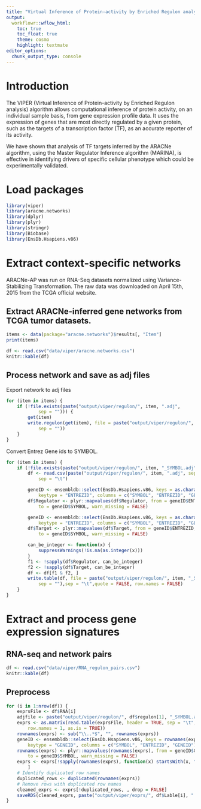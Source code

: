```yaml
---
title: "Virtual Inference of Protein-activity by Enriched Regulon analysis (preparing input)"
output:
  workflowr::wflow_html:
    toc: true
    toc_float: true
    theme: cosmo
    highlight: textmate
editor_options:
  chunk_output_type: console
---
```


# Introduction
The VIPER (Virtual Inference of Protein-activity by Enriched Regulon analysis) algorithm allows computational inference of protein activity, on an individual sample basis, from gene expression profile data. It uses the expression of genes that are most directly regulated by a given protein, such as the targets of a transcription factor (TF), as an accurate reporter of its activity.  

We have shown that analysis of TF targets inferred by the ARACNe algorithm, using the Master Regulator Inference algorithm (MARINA), is effective in identifying drivers of specific cellular phenotype which could be experimentally validated.

# Load packages
```r
library(viper)
library(aracne.networks)
library(dplyr)
library(plyr)
library(stringr)
library(Biobase)
library(EnsDb.Hsapiens.v86)
```

# Extract context-specific networks
ARACNe-AP was run on RNA-Seq datasets normalized using Variance-Stabilizing Transformation. The raw data was downloaded on April 15th, 2015 from the TCGA official website.

## Extract ARACNe-inferred gene networks from TCGA tumor datasets.
```r
items <- data(package="aracne.networks")$results[, "Item"]
print(items)
```

```r
df <- read.csv("data/viper/aracne.networks.csv")
knitr::kable(df)
```

## Process network and save as adj files
Export network to adj files
```r
for (item in items) {
    if (!file.exists(paste("output/viper/regulon/", item, ".adj",
            sep = ""))) {
        get(item)
        write.regulon(get(item), file = paste("output/viper/regulon/", item, ".adj",
            sep = ""))
    }
}
```

Convert Entrez Gene ids to SYMBOL.
```r
for (item in items) {
    if (!file.exists(paste("output/viper/regulon/", item, "_SYMBOL.adj", sep = ""))) {
        df <- read.csv(paste("output/viper/regulon/", item, ".adj", sep = ""),
            sep = "\t")

        geneID <- ensembldb::select(EnsDb.Hsapiens.v86, keys = as.character(df$Regulator),
            keytype = "ENTREZID", columns = c("SYMBOL", "ENTREZID", "GENEID"))
        df$Regulator <- plyr::mapvalues(df$Regulator, from = geneID$ENTREZID,
            to = geneID$SYMBOL, warn_missing = FALSE)

        geneID <- ensembldb::select(EnsDb.Hsapiens.v86, keys = as.character(df$Target),
            keytype = "ENTREZID", columns = c("SYMBOL", "ENTREZID", "GENEID"))
        df$Target <- plyr::mapvalues(df$Target, from = geneID$ENTREZID,
            to = geneID$SYMBOL, warn_missing = FALSE)

        can_be_integer <- function(x) {
            suppressWarnings(!is.na(as.integer(x)))
        }
        f1 <- !sapply(df$Regulator, can_be_integer)
        f2 <- !sapply(df$Target, can_be_integer)
        df <- df[f1 & f2, ]
        write.table(df, file = paste("output/viper/regulon/", item, "_SYMBOL.adj",
            sep = ""),sep = "\t",quote = FALSE, row.names = FALSE)
    }
}
```

# Extract and process gene expression signatures

##  RNA-seq and network pairs
```r
df <- read.csv("data/viper/RNA_regulon_pairs.csv")
knitr::kable(df)
```

## Preprocess
```r
for (i in 1:nrow(df)) {
    exprsFile <- df$RNA[i]
    adjfile <- paste("output/viper/regulon/", df$regulon[1], "_SYMBOL.adj", sep = "")
    exprs <- as.matrix(read.table(exprsFile, header = TRUE, sep = "\t",
        row.names = 1, as.is = TRUE))
    rownames(exprs) <- sub("\\..*$", "", rownames(exprs))
    geneID <- ensembldb::select(EnsDb.Hsapiens.v86, keys = rownames(exprs),
        keytype = "GENEID", columns = c("SYMBOL", "ENTREZID", "GENEID"))
    rownames(exprs) <- plyr::mapvalues(rownames(exprs), from = geneID$GENEID,
        to = geneID$SYMBOL, warn_missing = FALSE)
    exprs <- exprs[!sapply(rownames(exprs), function(x) startsWith(x, "ENSG")),
        ]
    # Identify duplicated row names
    duplicated_rows <- duplicated(rownames(exprs))
    # Remove rows with duplicated row names
    cleaned_exprs <- exprs[!duplicated_rows, , drop = FALSE]
    saveRDS(cleaned_exprs, paste("output/viper/exprs/", df$Lable[i], ".RDS", sep = ""))
}
```

